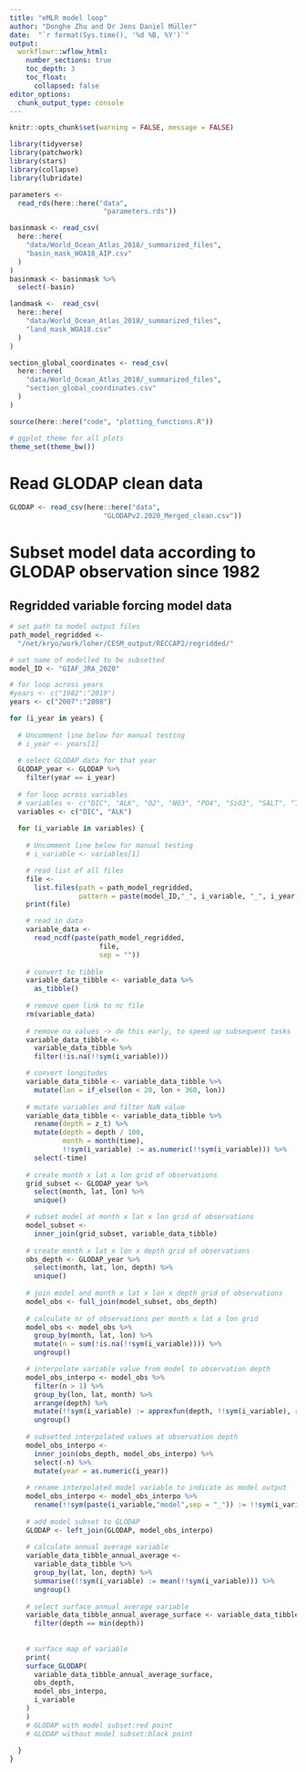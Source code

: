 ```yaml
---
title: "eMLR model loop"
author: "Donghe Zhu and Dr Jens Daniel Müller"
date:  "`r format(Sys.time(), '%d %B, %Y')`"
output: 
  workflowr::wflow_html:
    number_sections: true
    toc_depth: 3
    toc_float:
      collapsed: false
editor_options:
  chunk_output_type: console
---
```


```r
knitr::opts_chunk$set(warning = FALSE, message = FALSE)
```


```r
library(tidyverse)
library(patchwork)
library(stars)
library(collapse)
library(lubridate)
```

```r
parameters <-
  read_rds(here::here("data",
                       "parameters.rds"))
```

```r

basinmask <- read_csv(
  here::here(
    "data/World_Ocean_Atlas_2018/_summarized_files",
    "basin_mask_WOA18_AIP.csv"
  )
)
basinmask <- basinmask %>%
  select(-basin)

landmask <-  read_csv(
  here::here(
    "data/World_Ocean_Atlas_2018/_summarized_files",
    "land_mask_WOA18.csv"
  )
)

```

```r

section_global_coordinates <- read_csv(
  here::here(
    "data/World_Ocean_Atlas_2018/_summarized_files",
    "section_global_coordinates.csv"
  )
)

```

```r
source(here::here("code", "plotting_functions.R"))
```

```r
# ggplot theme for all plots
theme_set(theme_bw())
```


# Read GLODAP clean data

```r

GLODAP <- read_csv(here::here("data",
                       "GLODAPv2.2020_Merged_clean.csv"))

```


# Subset model data according to GLODAP observation since 1982

## Regridded variable forcing model data

```r

# set path to model output files
path_model_regridded <-
  "/net/kryo/work/loher/CESM_output/RECCAP2/regridded/"

# set name of modelled to be subsetted
model_ID <- "GIAF_JRA_2020"

# for loop across years
#years <- c("1982":"2019")
years <- c("2007":"2008")

for (i_year in years) {
  
  # Uncomment line below for manual testing
  # i_year <- years[1]
  
  # select GLODAP data for that year
  GLODAP_year <- GLODAP %>%
    filter(year == i_year)
  
  # for loop across variables
  # variables <- c("DIC", "ALK", "O2", "NO3", "PO4", "SiO3", "SALT", "TEMP")
  variables <- c("DIC", "ALK")
  
  for (i_variable in variables) {
    
    # Uncomment line below for manual testing
    # i_variable <- variables[1]

    # read list of all files
    file <-
      list.files(path = path_model_regridded,
                 pattern = paste(model_ID,"_", i_variable, "_", i_year, ".nc", sep = ""))
    print(file)

    # read in data
    variable_data <-
      read_ncdf(paste(path_model_regridded,
                      file,
                      sep = ""))
    
    # convert to tibble
    variable_data_tibble <- variable_data %>%
      as_tibble()
    
    # remove open link to nc file
    rm(variable_data)
    
    # remove na values -> do this early, to speed up subsequent tasks
    variable_data_tibble <-
      variable_data_tibble %>%
      filter(!is.na(!!sym(i_variable)))

    # convert longitudes
    variable_data_tibble <- variable_data_tibble %>%
      mutate(lon = if_else(lon < 20, lon + 360, lon))
    
    # mutate variables and filter NaN value
    variable_data_tibble <- variable_data_tibble %>%
      rename(depth = z_t) %>%
      mutate(depth = depth / 100,
             month = month(time),
             !!sym(i_variable) := as.numeric(!!sym(i_variable))) %>%
      select(-time)
    
    # create month x lat x lon grid of observations
    grid_subset <- GLODAP_year %>%
      select(month, lat, lon) %>%
      unique()

    # subset model at month x lat x lon grid of observations
    model_subset <-
      inner_join(grid_subset, variable_data_tibble)
    
    # create month x lat x lon x depth grid of observations
    obs_depth <- GLODAP_year %>%
      select(month, lat, lon, depth) %>%
      unique()
    
    # join model and month x lat x lon x depth grid of observations
    model_obs <- full_join(model_subset, obs_depth)
    
    # calculate nr of observations per month x lat x lon grid
    model_obs <- model_obs %>%
      group_by(month, lat, lon) %>%
      mutate(n = sum(!is.na(!!sym(i_variable)))) %>%
      ungroup()

    # interpolate variable value from model to observation depth
    model_obs_interpo <- model_obs %>%
      filter(n > 1) %>%
      group_by(lon, lat, month) %>%
      arrange(depth) %>%
      mutate(!!sym(i_variable) := approxfun(depth, !!sym(i_variable), rule = 2)(depth)) %>%
      ungroup()
    
    # subsetted interpolated values at observation depth
    model_obs_interpo <-
      inner_join(obs_depth, model_obs_interpo) %>%
      select(-n) %>%
      mutate(year = as.numeric(i_year)) 
    
    # rename interpolated model variable to indicate as model output
    model_obs_interpo <- model_obs_interpo %>% 
      rename(!!sym(paste(i_variable,"model",sep = "_")) := !!sym(i_variable))
    
    # add model subset to GLODAP
    GLODAP <- left_join(GLODAP, model_obs_interpo)
    
    # calculate annual average variable
    variable_data_tibble_annual_average <-
      variable_data_tibble %>%
      group_by(lat, lon, depth) %>%
      summarise(!!sym(i_variable) := mean(!!sym(i_variable))) %>% 
      ungroup()
    
    # select surface annual average variable
    variable_data_tibble_annual_average_surface <- variable_data_tibble_annual_average %>%
      filter(depth == min(depth))
    
    
    # surface map of variable
    print(
    surface_GLODAP(
      variable_data_tibble_annual_average_surface,
      obs_depth,
      model_obs_interpo,
      i_variable
    )
    )
    # GLODAP with model subset:red point
    # GLODAP without model subset:black point
    
  }
}

```

